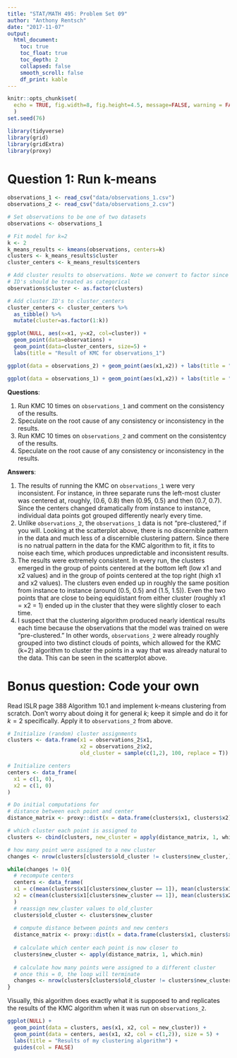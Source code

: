 ```yaml
---
title: "STAT/MATH 495: Problem Set 09"
author: "Anthony Rentsch"
date: "2017-11-07"
output:
  html_document:
    toc: true
    toc_float: true
    toc_depth: 2
    collapsed: false
    smooth_scroll: false
    df_print: kable
---
```


```r
knitr::opts_chunk$set(
  echo = TRUE, fig.width=8, fig.height=4.5, message=FALSE, warning = FALSE
  )
set.seed(76)

library(tidyverse)
library(grid)
library(gridExtra)
library(proxy)
```



# Question 1: Run k-means

```r
observations_1 <- read_csv("data/observations_1.csv")
observations_2 <- read_csv("data/observations_2.csv")

# Set observations to be one of two datasets
observations <- observations_1

# Fit model for k=2
k <- 2
k_means_results <- kmeans(observations, centers=k)
clusters <- k_means_results$cluster
cluster_centers <- k_means_results$centers

# Add cluster results to observations. Note we convert to factor since cluster
# ID's should be treated as categorical
observations$cluster <- as.factor(clusters)

# Add cluster ID's to cluster_centers
cluster_centers <- cluster_centers %>% 
  as_tibble() %>% 
  mutate(cluster=as.factor(1:k))

ggplot(NULL, aes(x=x1, y=x2, col=cluster)) +
  geom_point(data=observations) +
  geom_point(data=cluster_centers, size=5) + 
  labs(title = "Result of KMC for observations_1")
```

```r
ggplot(data = observations_2) + geom_point(aes(x1,x2)) + labs(title = "Scatterplot of observations_2")
```

```r
ggplot(data = observations_1) + geom_point(aes(x1,x2)) + labs(title = "Scatterplot of observations_1")
```

**Questions**:

1. Run KMC 10 times on `observations_1` and comment on the consistency of the
results.
1. Speculate on the root cause of any consistency or inconsistency in the
results.
1. Run KMC 10 times on `observations_2` and comment on the consistentcy of the
results.
1. Speculate on the root cause of any consistency or inconsistency in the
results.

**Answers**:

1. The results of running the KMC on `observations_1` were very inconsistent. For instance, in three separate runs the left-most cluster was centered at, roughly, (0.6, 0.8) then (0.95, 0.5) and then (0.7, 0.7). Since the centers changed dramatically from instance to instance, individual data points got grouped differently nearly every time.  
1. Unlike `observations_2`, the `observations_1` data is not "pre-clustered," if you will. Looking at the scatterplot above, there is no discernible pattern in the data and much less of a discernible clustering pattern. Since there is no natrual pattern in the data for the KMC algorithm to fit, it fits to noise each time, which produces unpredictable and inconsistent results. 
1. The results were extremely consistent. In every run, the clusters emerged in the group of points centered at the bottom left (low x1 and x2 values) and in the group of points centered at the top right (high x1 and x2 values). The clusters even ended up in roughly the same position from instance to instance (around (0.5, 0.5) and (1.5, 1.5)). Even the two points that are close to being equidistant from either cluster (roughly x1 = x2 = 1) ended up in the cluster that they were slightly closer to each time.
1. I suspect that the clustering algorithm produced nearly identical results each time because the observations that the model was trained on were "pre-clustered." In other words, `observations_2` were already roughly grouped into two distinct clouds of points, which allowed for the KMC (k=2) algorithm to cluster the points in a way that was already natural to the data. This can be seen in the scatterplot above.




# Bonus question: Code your own

Read ISLR page 388 Algorithm 10.1 and implement k-means clustering from scratch.
Don't worry about doing it for general $k$; keep it simple and do it for $k=2$
specifically. Apply it to `observations_2` from above.

```r
# Initialize (random) cluster assignments
clusters <- data.frame(x1 = observations_2$x1,
                       x2 = observations_2$x2,
                       old_cluster = sample(c(1,2), 100, replace = T))

# Initialize centers
centers <- data_frame(
  x1 = c(1, 0),
  x2 = c(1, 0)
)

# Do initial computations for
# distance between each point and center
distance_matrix <- proxy::dist(x = data.frame(clusters$x1, clusters$x2), y = centers)

# which cluster each point is assigned to
clusters <- cbind(clusters, new_cluster = apply(distance_matrix, 1, which.min))

# how many point were assigned to a new cluster
changes <- nrow(clusters[clusters$old_cluster != clusters$new_cluster,])

while(changes != 0){
  # recompute centers
  centers <- data_frame(
  x1 = c(mean(clusters$x1[clusters$new_cluster == 1]), mean(clusters$x1[clusters$new_cluster == 2])),
  x2 = c(mean(clusters$x1[clusters$new_cluster == 1]), mean(clusters$x2[clusters$new_cluster == 2]))
  )
  # reassign new_cluster values to old_cluster
  clusters$old_cluster <- clusters$new_cluster
  
  # compute distance between points and new centers
  distance_matrix <- proxy::dist(x = data.frame(clusters$x1, clusters$x2), y = centers)
  
  # calculate which center each point is now closer to
  clusters$new_cluster <- apply(distance_matrix, 1, which.min)
  
  # calculate how many points were assigned to a different cluster
  # once this = 0, the loop will terminate
  changes <- nrow(clusters[clusters$old_cluster != clusters$new_cluster,])
}
```

Visually, this algorithm does exactly what it is supposed to and replicates the results of the KMC algorithm when it was run on `observations_2`.
```r
ggplot(NULL) +
  geom_point(data = clusters, aes(x1, x2, col = new_cluster)) +
  geom_point(data = centers, aes(x1, x2, col = c(1,2)), size = 5) + 
  labs(title = "Results of my clustering algorithm") +
  guides(col = FALSE)
```